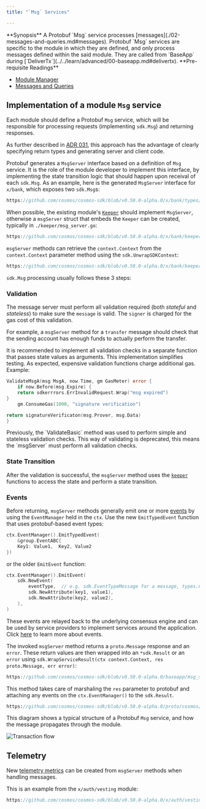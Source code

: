 ```yaml
---
title: "`Msg` Services"

---
```



<Info>
**Synopsis**
A Protobuf `Msg` service processes [messages](./02-messages-and-queries.md#messages). Protobuf `Msg` services are specific to the module in which they are defined, and only process messages defined within the said module. They are called from `BaseApp` during [`DeliverTx`](../../learn/advanced/00-baseapp.md#delivertx).
</Info>

<Info>
**Pre-requisite Readings**

* [Module Manager](./01-module-manager.md)
* [Messages and Queries](./02-messages-and-queries.md)

</Info>

## Implementation of a module `Msg` service

Each module should define a Protobuf `Msg` service, which will be responsible for processing requests (implementing `sdk.Msg`) and returning responses.

As further described in [ADR 031](../architecture/adr-031-msg-service.md), this approach has the advantage of clearly specifying return types and generating server and client code.

Protobuf generates a `MsgServer` interface based on a definition of `Msg` service. It is the role of the module developer to implement this interface, by implementing the state transition logic that should happen upon receival of each `sdk.Msg`. As an example, here is the generated `MsgServer` interface for `x/bank`, which exposes two `sdk.Msg`s:

```go reference
https://github.com/cosmos/cosmos-sdk/blob/v0.50.0-alpha.0/x/bank/types/tx.pb.go#L550-L568
```

When possible, the existing module's [`Keeper`](/docs/sdk/v0.53/06-keeper.md) should implement `MsgServer`, otherwise a `msgServer` struct that embeds the `Keeper` can be created, typically in `./keeper/msg_server.go`:

```go reference
https://github.com/cosmos/cosmos-sdk/blob/v0.50.0-alpha.0/x/bank/keeper/msg_server.go#L17-L19
```

`msgServer` methods can retrieve the `context.Context` from the `context.Context` parameter method using the `sdk.UnwrapSDKContext`:

```go reference
https://github.com/cosmos/cosmos-sdk/blob/v0.50.0-alpha.0/x/bank/keeper/msg_server.go#L56
```

`sdk.Msg` processing usually follows these 3 steps:

### Validation

The message server must perform all validation required (both *stateful* and *stateless*) to make sure the `message` is valid.
The `signer` is charged for the gas cost of this validation.

For example, a `msgServer` method for a `transfer` message should check that the sending account has enough funds to actually perform the transfer. 

It is recommended to implement all validation checks in a separate function that passes state values as arguments. This implementation simplifies testing. As expected, expensive validation functions charge additional gas. Example:

```go
ValidateMsgA(msg MsgA, now Time, gm GasMeter) error {
	if now.Before(msg.Expire) {
	return sdkerrrors.ErrInvalidRequest.Wrap("msg expired")
}
	gm.ConsumeGas(1000, "signature verification")

return signatureVerificaton(msg.Prover, msg.Data)
}
```

<Warning>
Previously, the `ValidateBasic` method was used to perform simple and stateless validation checks.
This way of validating is deprecated, this means the `msgServer` must perform all validation checks.
</Warning>

### State Transition

After the validation is successful, the `msgServer` method uses the [`keeper`](/docs/sdk/v0.53/06-keeper.md) functions to access the state and perform a state transition.

### Events 

Before returning, `msgServer` methods generally emit one or more [events](../../learn/advanced/08-events.md) by using the `EventManager` held in the `ctx`. Use the new `EmitTypedEvent` function that uses protobuf-based event types:

```go
ctx.EventManager().EmitTypedEvent(
	&group.EventABC{
	Key1: Value1,  Key2, Value2
})
```

or the older `EmitEvent` function: 

```go
ctx.EventManager().EmitEvent(
	sdk.NewEvent(
		eventType,  // e.g. sdk.EventTypeMessage for a message, types.CustomEventType for a custom event defined in the module
		sdk.NewAttribute(key1, value1),
		sdk.NewAttribute(key2, value2),
	),
)
```

These events are relayed back to the underlying consensus engine and can be used by service providers to implement services around the application. Click [here](../../learn/advanced/08-events.md) to learn more about events.

The invoked `msgServer` method returns a `proto.Message` response and an `error`. These return values are then wrapped into an `*sdk.Result` or an `error` using `sdk.WrapServiceResult(ctx context.Context, res proto.Message, err error)`:

```go reference
https://github.com/cosmos/cosmos-sdk/blob/v0.50.0-alpha.0/baseapp/msg_service_router.go#L160
```

This method takes care of marshaling the `res` parameter to protobuf and attaching any events on the `ctx.EventManager()` to the `sdk.Result`.

```protobuf reference
https://github.com/cosmos/cosmos-sdk/blob/v0.50.0-alpha.0/proto/cosmos/base/abci/v1beta1/abci.proto#L93-L113
```

This diagram shows a typical structure of a Protobuf `Msg` service, and how the message propagates through the module.

![Transaction flow](https://raw.githubusercontent.com/cosmos/cosmos-sdk/release/v0.46.x/docs/uml/svg/transaction_flow.svg)

## Telemetry

New [telemetry metrics](../../learn/advanced/09-telemetry.md) can be created from `msgServer` methods when handling messages.

This is an example from the `x/auth/vesting` module:

```go reference
https://github.com/cosmos/cosmos-sdk/blob/v0.50.0-alpha.0/x/auth/vesting/msg_server.go#L76-L88
```
